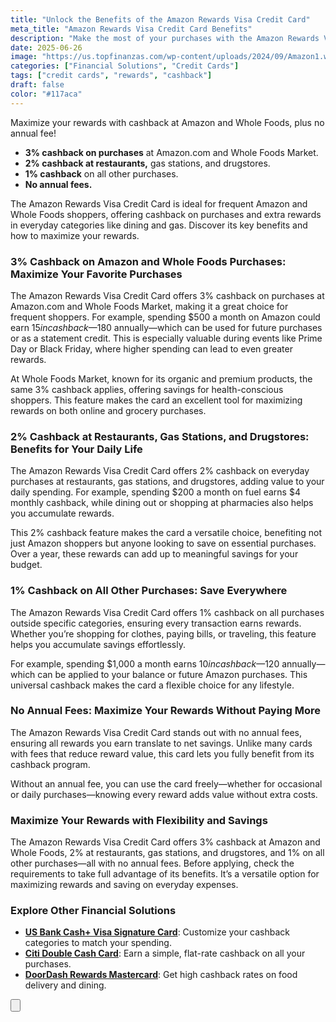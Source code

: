 ```yaml
---
title: "Unlock the Benefits of the Amazon Rewards Visa Credit Card"
meta_title: "Amazon Rewards Visa Credit Card Benefits"
description: "Make the most of your purchases with the Amazon Rewards Visa Credit Card. Earn cash rewards, discounts on Amazon, and much more."
date: 2025-06-26
image: "https://us.topfinanzas.com/wp-content/uploads/2024/09/Amazon1.webp"
categories: ["Financial Solutions", "Credit Cards"]
tags: ["credit cards", "rewards", "cashback"]
draft: false
color: "#117aca"
---
```



Maximize your rewards with cashback at Amazon and Whole Foods, plus no annual fee!

- **3% cashback on purchases** at Amazon.com and Whole Foods Market.
- **2% cashback at restaurants,** gas stations, and drugstores.
- **1% cashback** on all other purchases.
- **No annual fees.**

The Amazon Rewards Visa Credit Card is ideal for frequent Amazon and Whole Foods shoppers, offering cashback on purchases and extra rewards in everyday categories like dining and gas. Discover its key benefits and how to maximize your rewards.

### 3% Cashback on Amazon and Whole Foods Purchases: Maximize Your Favorite Purchases

The Amazon Rewards Visa Credit Card offers 3% cashback on purchases at Amazon.com and Whole Foods Market, making it a great choice for frequent shoppers. For example, spending $500 a month on Amazon could earn $15 in cashback—$180 annually—which can be used for future purchases or as a statement credit. This is especially valuable during events like Prime Day or Black Friday, where higher spending can lead to even greater rewards.

At Whole Foods Market, known for its organic and premium products, the same 3% cashback applies, offering savings for health-conscious shoppers. This feature makes the card an excellent tool for maximizing rewards on both online and grocery purchases.

### 2% Cashback at Restaurants, Gas Stations, and Drugstores: Benefits for Your Daily Life

The Amazon Rewards Visa Credit Card offers 2% cashback on everyday purchases at restaurants, gas stations, and drugstores, adding value to your daily spending. For example, spending $200 a month on fuel earns $4 monthly cashback, while dining out or shopping at pharmacies also helps you accumulate rewards.

This 2% cashback feature makes the card a versatile choice, benefiting not just Amazon shoppers but anyone looking to save on essential purchases. Over a year, these rewards can add up to meaningful savings for your budget.

### 1% Cashback on All Other Purchases: Save Everywhere

The Amazon Rewards Visa Credit Card offers 1% cashback on all purchases outside specific categories, ensuring every transaction earns rewards. Whether you’re shopping for clothes, paying bills, or traveling, this feature helps you accumulate savings effortlessly.

For example, spending $1,000 a month earns $10 in cashback—$120 annually—which can be applied to your balance or future Amazon purchases. This universal cashback makes the card a flexible choice for any lifestyle.

### No Annual Fees: Maximize Your Rewards Without Paying More

The Amazon Rewards Visa Credit Card stands out with no annual fees, ensuring all rewards you earn translate to net savings. Unlike many cards with fees that reduce reward value, this card lets you fully benefit from its cashback program.

Without an annual fee, you can use the card freely—whether for occasional or daily purchases—knowing every reward adds value without extra costs.

### Maximize Your Rewards with Flexibility and Savings

The Amazon Rewards Visa Credit Card offers 3% cashback at Amazon and Whole Foods, 2% at restaurants, gas stations, and drugstores, and 1% on all other purchases—all with no annual fees. Before applying, check the requirements to take full advantage of its benefits. It’s a versatile option for maximizing rewards and saving on everyday expenses.

<AdZone id="us_budgetbeepro_4" />

### Explore Other Financial Solutions

- [**US Bank Cash+ Visa Signature Card**](/financial-solutions/us-bank-cash-plus-visa-signature-card-benefits): Customize your cashback categories to match your spending.
- [**Citi Double Cash Card**](/financial-solutions/citi-double-cash-credit-card-benefits): Earn a simple, flat-rate cashback on all your purchases.
- [**DoorDash Rewards Mastercard**](/financial-solutions/doordash-rewards-mastercard-benefits): Get high cashback rates on food delivery and dining.

<Button
  label="See Requirements"
  link="/financial-solutions/amazon-rewards-visa-credit-card-requirements"
/>
